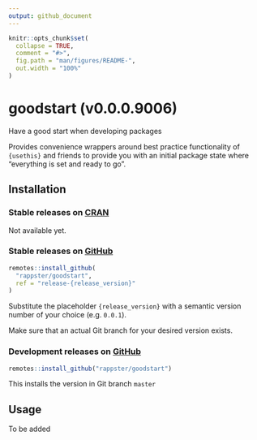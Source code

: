 ```yaml
---
output: github_document
---
```


<!-- README.md is generated from README.Rmd. Please edit that file -->

```r
knitr::opts_chunk$set(
  collapse = TRUE,
  comment = "#>",
  fig.path = "man/figures/README-",
  out.width = "100%"
)
```

# goodstart (v0.0.0.9006)

<!-- badges: start -->
<!-- badges: end -->

Have a good start when developing packages

Provides convenience wrappers around best practice functionality of `{usethis}
` and friends to provide you with an initial package state where "everything is
set and ready to go".

## Installation

### Stable releases on [CRAN](https://CRAN.R-project.org)

Not available yet.

### Stable releases on [GitHub](https://github.com/)

``` r
remotes::install_github(
  "rappster/goodstart",
  ref = "release-{release_version}"
)
```

Substitute the placeholder `{release_version}` with a semantic version number of your choice (e.g. `0.0.1`).

Make sure that an actual Git branch for your desired version exists.

### Development releases on [GitHub](https://github.com/)

``` r
remotes::install_github("rappster/goodstart")
```

This installs the version in Git branch `master`

## Usage

To be added
